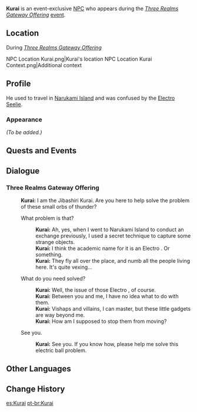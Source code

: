 {{Meta
<!-- Remove this template after adding the missing info -->
|missing_NPC_profile  = yes
}}
{{Character Infobox
|type             = Event NPC
|deceased         = Past
|image            = NPC Kurai.png
|realname         = 
|region           = Inazuma
|location         = Inazuma
|affiliation      = Enkanomiya
|affiliation2     = Jibashiri
|affiliation3     = Shades of Tokoyo
|voiceEN          = 
|voiceCN          = 
|voiceJP          = 
}}
'''Kurai''' is an event-exclusive [[NPC]] who appears during the ''[[Three Realms Gateway Offering]]'' [[event]].

==Location==
;During ''[[Three Realms Gateway Offering]]''
<gallery>
NPC Location Kurai.png|Kurai's location
NPC Location Kurai Context.png|Additional context
</gallery>

==Profile==
<!-- detailed story/lore information goes here -->
He used to travel in [[Narukami Island]] and was confused by the [[Seelie|Electro Seelie]].

===Appearance===
''(To be added.)''

==Quests and Events==
{{Quests and Events}}

==Dialogue==
===Three Realms Gateway Offering===
{{Dialogue Start}}
:'''Kurai:''' I am the Jibashiri Kurai. Are you here to help solve the problem of these small orbs of thunder?
:{{DIcon}} What problem is that?
::'''Kurai:''' Ah, yes, when I went to Narukami Island to conduct an exchange previously, I used a secret technique to capture some strange objects.
::'''Kurai:''' I think the academic name for it is an Electro {{Not a Typo|Seele}}. Or something.
::'''Kurai:''' They fly all over the place, and numb all the people living here. It's quite vexing...
:{{DIcon}} What do you need solved?
::'''Kurai:''' Well, the issue of those Electro {{Not a Typo|Cells}}, of course.
::'''Kurai:''' Between you and me, I have no idea what to do with them.
::'''Kurai:''' Vishaps and villains, I can master, but these little gadgets are way beyond me.
::'''Kurai:''' How am I supposed to stop them from moving?
:{{DIcon}} See you.
::'''Kurai:''' See you. If you know how, please help me solve this electric ball problem.
{{Dialogue End}}
<!--
==Trivia==
-->
==Other Languages==
{{Other Languages|default_hidden = 1
|en      = Kurai
|zhs     = 久濑
|zhs_rm  = Jiǔlài
|zht     = 久瀨
|zht_rm  = Jiǔlài
|ja      = 久瀬
|ja_rm   = Kurai
|ko      = 쿠라이
|ko_rm   = Kura'i
|es      = Kurai
|fr      = Kurai
|ru      = Курай
|th      = Kurai
|vi      = Kurai
|de      = Kurai
|id      = Kurai
|pt      = Kurai
}}

==Change History==
{{Change History|2.5}}
<!--
==References==
{{Reflist}}-->

[[es:Kurai]]
[[pt-br:Kurai]]